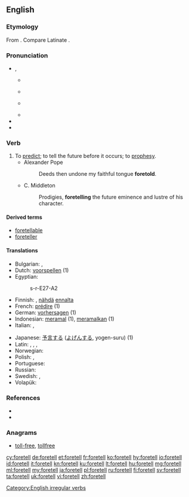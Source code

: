==English==

===Etymology===
From {{prefix|fore|tell|lang=en}}. Compare Latinate {{term|premonition|lang=en}}.

===Pronunciation===
* {{enPR|fôr-tĕlʹ}}, {{IPA|/fɔrˈtɛl/|lang=en}}
** {{a|AU}} {{IPA|[foː.ˈteɫ]|lang=en}}
** {{a|RP}} {{IPA|[fɔː.ˈtɛɫ]|lang=en}}
** {{a|US}} {{IPA|[fɔɹ.ˈtɛɫ]|lang=en}}
** {{audio|en-us-foretell.ogg|Audio (US)|lang=en}}
* {{rhymes|ɛl|lang=en}}
* {{hyphenation|fore|tell|lang=en}}

===Verb===
{{en-verb|foretells|foretelling|foretold}}

# To [[predict]]; to tell the future before it occurs; to [[prophesy]].
#* Alexander Pope
#*: Deeds then undone my faithful tongue '''foretold'''.
#* C. Middleton
#*: Prodigies, '''foretelling''' the future eminence and lustre of his character.

====Derived terms====
* [[foretellable]]
* [[foreteller]]

====Translations====
{{trans-top|to predict the future}}
* Bulgarian: {{t+|bg|предсказвам|sc=Cyrl}}, {{t+|bg|предричам|sc=Cyrl}}
* Dutch: [[voorspellen]] (1)
* Egyptian: {{t|egy|sr|sc=Egyp}}
*: <hiero>s-r-E27-A2</hiero>
* Finnish: {{t+|fi|ennustaa}}, [[nähdä]] [[ennalta]]
* French: [[prédire]] (1)
* German: [[vorhersagen]] (1)
* Indonesian: [[ramal|meramal]] (1), [[ramal|meramalkan]] (1)
* Italian: {{t+|it|predire}}, {{t+|it|prevedere}}
{{trans-mid}}
* Japanese: [[予言]]する ([[よげん]]する, yogen-suru) (1)
* Latin: {{t+|la|praedico}}, {{t|la|divino}}, {{t|la|praeloquor}}, {{t|la|cano}}
* Norwegian: {{t+|no|forutsi}}
* Polish: {{t|pl|przepowiadać}}, {{t|pl|przepowiedzieć}}
* Portuguese: {{t+|pt|prever}}
* Russian: {{t+|ru|предсказывать}}
* Swedish: {{t+|sv|förutspå}}, {{t+|sv|förutsäga}}
* Volapük: {{t+|vo|büosagön}}
{{trans-bottom}}

===References===
* {{R:Century 1911}}
* {{R:Webster 1913}}

===Anagrams===
* [[toll-free#English|toll-free]], [[tollfree#English|tollfree]]

[[Category:English irregular verbs]]

[[cy:foretell]]
[[de:foretell]]
[[et:foretell]]
[[fr:foretell]]
[[ko:foretell]]
[[hy:foretell]]
[[io:foretell]]
[[id:foretell]]
[[it:foretell]]
[[kn:foretell]]
[[ku:foretell]]
[[lt:foretell]]
[[hu:foretell]]
[[mg:foretell]]
[[ml:foretell]]
[[my:foretell]]
[[ja:foretell]]
[[pl:foretell]]
[[ru:foretell]]
[[fi:foretell]]
[[sv:foretell]]
[[ta:foretell]]
[[uk:foretell]]
[[vi:foretell]]
[[zh:foretell]]